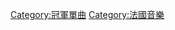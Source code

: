 {{Category explanation|獲得'''[[法國唱片出版業公會|法國唱片出版業公會]]'''（SNEP）單曲榜冠軍的單曲條目}}

[[Category:冠軍單曲|Category:冠軍單曲]]
[[Category:法國音樂|Category:法國音樂]]